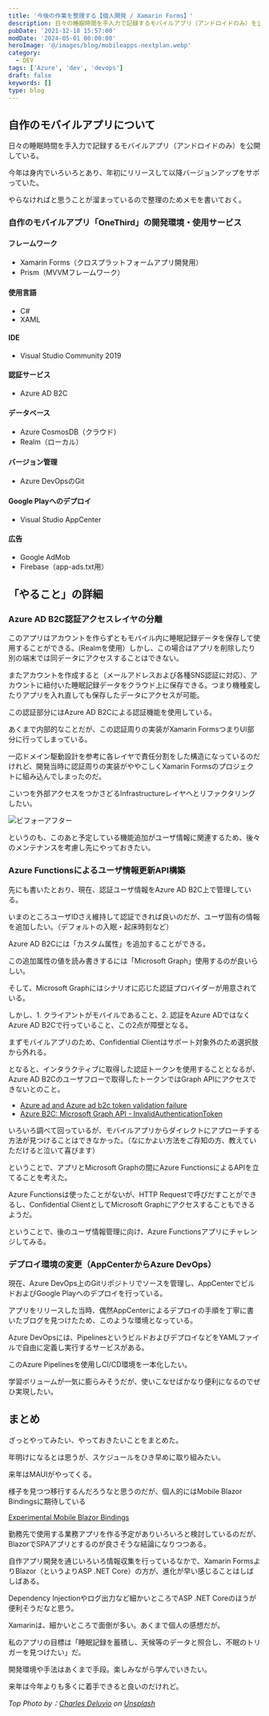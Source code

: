 ```yaml
---
title: '今後の作業を整理する【個人開発 / Xamarin Forms】'
description: 日々の睡眠時間を手入力で記録するモバイルアプリ（アンドロイドのみ）を公開している。今年は身内でいろいろとあり、年初にリリースして以降バージョンアップをサボっていた。やらなければと思うことが溜まっているので整理のためメモを書いておく。
pubDate: '2021-12-18 15:57:00'
modDate: '2024-05-01 00:00:00'
heroImage: '@/images/blog/mobileapps-nextplan.webp'
category:
  - DEV
tags: ['Azure', 'dev', 'devops']
draft: false
keywords: []
type: blog
---
```



## 自作のモバイルアプリについて

日々の睡眠時間を手入力で記録するモバイルアプリ（アンドロイドのみ）を公開している。

<BlogCard
  title='アラフォー初心者だけどスマホアプリを開発～リリースまでがんばってみた【Android・Xamarin.Forms】'
  description='この度、素人ながらスマホアプリ開発に挑戦してみました。今回の記事では概要と経緯について書き綴ってみたいと思います。実際に行った作業の詳細は、今後それぞれ記事を書き、こちらにリンクを追記します。作ったアプリ「OneThird」の概要 毎日の睡眠を入力によって記録するアプリです。寝た時間、起きた時間'
  url='https://www.neputa-note.net/2021/02/onethird-release/'
  domain='www.neputa-note.net'
/>

今年は身内でいろいろとあり、年初にリリースして以降バージョンアップをサボっていた。

やらなければと思うことが溜まっているので整理のためメモを書いておく。

### 自作のモバイルアプリ「OneThird」の開発環境・使用サービス

#### フレームワーク

- Xamarin Forms（クロスプラットフォームアプリ開発用）
- Prism（MVVMフレームワーク）

#### 使用言語

- C#
- XAML

#### IDE

- Visual Studio Community 2019

#### 認証サービス

- Azure AD B2C

#### データベース

- Azure CosmosDB（クラウド）
- Realm（ローカル）

#### バージョン管理

- Azure DevOpsのGit

#### Google Playへのデプロイ

- Visual Studio AppCenter

#### 広告

- Google AdMob
- Firebase（app-ads.txt用）

## 「やること」の詳細

### Azure AD B2C認証アクセスレイヤの分離

このアプリはアカウントを作らずともモバイル内に睡眠記録データを保存して使用することができる。(Realmを使用）しかし、この場合はアプリを削除したり別の端末では同データにアクセスすることはできない。

またアカウントを作成すると（メールアドレスおよび各種SNS認証に対応）、アカウントに紐付いた睡眠記録データをクラウド上に保存できる。つまり機種変したりアプリを入れ直しても保存したデータにアクセスが可能。

この認証部分にはAzure AD B2Cによる認証機能を使用している。

<BlogCard
  title='Azure Active Directory B2C とは'
  description='Azure Active Directory B2C を使用して、アプリケーションで外部 ID をサポートする方法について説明します (Facebook、Google、その他の ID プロバイダーでのソーシャル サインアップを含む)。'
  url='https://learn.microsoft.com/ja-jp/azure/active-directory-b2c/overview'
  domain='learn.microsoft.com'
/>

あくまで内部的なことだが、この認証周りの実装がXamarin FormsつまりUI部分に行ってしまっている。

一応ドメイン駆動設計を参考に各レイヤで責任分割をした構造になっているのだけれど、開発当時に認証周りの実装がややこしくXamarin Formsのプロジェクトに組み込んでしまったのだ。

こいつを外部アクセスをつかさどるInfrastructureレイヤへとリファクタリングしたい。

![ビフォーアフター](@/images/blog/mobileapp-beforeafter.webp)

というのも、このあと予定している機能追加がユーザ情報に関連するため、後々のメンテナンスを考慮し先にやっておきたい。

### Azure Functionsによるユーザ情報更新API構築

先にも書いたとおり、現在、認証ユーザ情報をAzure AD B2C上で管理している。

いまのところユーザIDさえ維持して認証できれば良いのだが、ユーザ固有の情報を追加したい。（デフォルトの入眠・起床時刻など）

Azure AD B2Cには「カスタム属性」を追加することができる。

この追加属性の値を読み書きするには「Microsoft Graph」使用するのが良いらしい。

そして、Microsoft Graphにはシナリオに応じた認証プロバイダーが用意されている。

<BlogCard
  title='Microsoft Graph 認証プロバイダーを選択する - Microsoft Graph'
  description='アプリケーションにシナリオ固有の認証プロバイダーを選択する方法について説明します。'
  url='https://learn.microsoft.com/ja-jp/graph/sdks/choose-authentication-providers?tabs=csharp&utm_source=pocket_mylist'
  domain='learn.microsoft.com'
/>

しかし、1. クライアントがモバイルであること、2. 認証をAzure ADではなくAzure AD B2Cで行っていること、この2点が障壁となる。

まずモバイルアプリのため、Confidential Clientはサポート対象外のため選択肢から外れる。

<BlogCard
  title='Microsoft Authentication Library (MSAL) での認証フローのサポート - Microsoft identity platform'
  description='MSAL でサポートされる承認許可と認証フローについて説明します。'
  url='https://learn.microsoft.com/ja-jp/entra/identity-platform/msal-authentication-flows#client-credentials'
  domain='learn.microsoft.com'
/>

となると、インタラクティブに取得した認証トークンを使用することとなるが、Azure AD B2Cのユーザフローで取得したトークンではGraph APIにアクセスできないとのこと。

- [Azure ad and Azure ad b2c token validation failure](https://stackoverflow.com/questions/46689260/azure-ad-and-azure-ad-b2c-token-validation-failure)
- [Azure B2C: Microsoft Graph API - InvalidAuthenticationToken](https://stackoverflow.com/questions/60164842/azure-b2c-microsoft-graph-api-invalidauthenticationtoken?rq=1)

いろいろ調べて回っているが、モバイルアプリからダイレクトにアプローチする方法が見つけることはできなかった。（なにかよい方法をご存知の方、教えていただけると泣いて喜びます）

ということで、アプリとMicrosoft Graphの間にAzure FunctionsによるAPIを立てることを考えた。

Azure Functionsは使ったことがないが、HTTP Requestで呼びだすことができるし、Confidential ClientとしてMicrosoft Graphにアクセスすることもできるようだ。

<BlogCard
  title='Azure Functions の概要'
  description='Azure Functions を使用して堅牢なサーバーレス アプリを構築する方法について説明します。'
  url='https://learn.microsoft.com/ja-jp/azure/azure-functions/functions-overview?pivots=programming-language-csharp'
  domain='learn.microsoft.com'
/>

ということで、後のユーザ情報管理に向け、Azure Functionsアプリにチャレンジしてみる。

### デプロイ環境の変更（AppCenterからAzure DevOps）

現在、Azure DevOps上のGitリポジトリでソースを管理し、AppCenterでビルドおよびGoogle Playへのデプロイを行っている。

アプリをリリースした当時、偶然AppCenterによるデプロイの手順を丁寧に書いたブログを見つけたため、このような環境となっている。

<BlogCard
  title='App Centerを通じてXamarin.Formsで作ったAndroidアプリをストアに公開する - shuhelohelo’s blog'
  description='docs.microsoft.com Googleデベロッパー登録する 外部ツールからのAPIアクセスを許可する App CenterからGoogle Play Storeにアプリを公開するために,Googl Play StoreのAPIを外部ツールが利用できるようにする必要があります. まずはGoogle Play Consoleにログインします. 左側に設定という項目があるのでそれを選択します. 次にデベロッパーアカウント > APIアクセスを選択します. 新しいプロジェクトを作成ボタンを押します. 自分のGoogle Play ConsoleとリンクしたAPIプロジェクトが自動で作成され…'
  url='https://shuhelohelo.hatenablog.com/entry/2020/07/10/122832'
  domain='shuhelohelo.hatenablog.com'
/>

Azure DevOpsには、PipelinesというビルドおよびデプロイなどをYAMLファイルで自由に定義し実行するサービスがある。

<BlogCard
  title='Azure Pipelines とは - Azure Pipelines'
  description='Azure Pipelines を使用してコードを自動的にビルド、テスト、デプロイする方法について説明します'
  url='https://learn.microsoft.com/ja-jp/azure/devops/pipelines/get-started/what-is-azure-pipelines?view=azure-devops'
  domain='learn.microsoft.com'
/>

このAzure Pipelinesを使用しCI/CD環境を一本化したい。

学習ボリュームが一気に膨らみそうだが、使いこなせばかなり便利になるのでぜひ実現したい。

## まとめ

ざっとやってみたい、やっておきたいことをまとめた。

年明けになるとは思うが、スケジュールをひき早めに取り組みたい。

来年はMAUIがやってくる。

<BlogCard
  title='.NET MAUI とは - .NET MAUI'
  description='.NET Multi-Platform App UI (.NET MAUI) は、C# と XAML を使用して、ネイティブのモバイル アプリやデスクトップ アプリを作成するためのクロスプラットフォーム フレームワークです。'
  url='https://learn.microsoft.com/ja-jp/dotnet/maui/what-is-maui?view=net-maui-8.0'
  domain='learn.microsoft.com'
/>

様子を見つつ移行するんだろうなと思うのだが、個人的にはMobile Blazor Bindingsに期待している

[Experimental Mobile Blazor Bindings](https://docs.microsoft.com/en-us/mobile-blazor-bindings/)

勤務先で使用する業務アプリを作る予定がありいろいろと検討しているのだが、BlazorでSPAアプリとするのが良さそうな結論になりつつある。

自作アプリ開発を通じいろいろ情報収集を行っているなかで、Xamarin FormsよりBlazor（というよりASP .NET Core）の方が、進化が早い感じることはしばしばある。

Dependency Injectionやログ出力など細かいところでASP .NET Coreのほうが便利そうだなと思う。

Xamarinは、細かいところで面倒が多い。あくまで個人の感想だが。

私のアプリの目標は「睡眠記録を蓄積し、天候等のデータと照合し、不眠のトリガーを見つけたい」だ。

開発環境や手法はあくまで手段。楽しみながら学んでいきたい。

来年は今年よりも多くに着手できると良いのだけれど。

_Top Photo by：[Charles Deluvio](https://unsplash.com/@charlesdeluvio?utm_source=unsplash&utm_medium=referral&utm_content=creditCopyText) on [Unsplash](https://unsplash.com/s/photos/plan?utm_source=unsplash&utm_medium=referral&utm_content=creditCopyText)_
